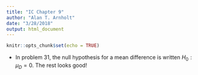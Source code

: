 ```yaml
---
title: "IC Chapter 9"
author: "Alan T. Arnholt"
date: "3/28/2018"
output: html_document
---
```


```r
knitr::opts_chunk$set(echo = TRUE)
```

* In problem 31, the null hypothesis for a mean difference is written $H_0:\mu_D = 0$.  The rest looks good!